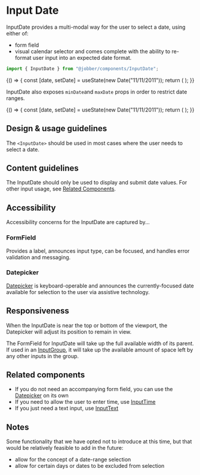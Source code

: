 
<Meta title="Components/InputDate" component={InputDate} />

# Input Date

InputDate provides a multi-modal way for the user to select a date, using either
of:

- form field
- visual calendar selector and comes complete with the ability to re-format user
  input into an expected date format.

```ts
import { InputDate } from "@jobber/components/InputDate";
```

<Canvas>
  <Story name="InputDate">
    {() => {
      const [date, setDate] = useState(new Date("11/11/2011"));
      return (
        <InputDate placeholder="Start Date" value={date} onChange={setDate} />
      );
    }}
  </Story>
</Canvas>

<ArgsTable of={InputDate} story="InputDate" />

InputDate also exposes `minDate`and `maxDate` props in order to restrict date
ranges.

<Canvas>
  <ExampleWithHooks>
    {() => {
      const [date, setDate] = useState(new Date("11/11/2011"));
      return (
        <InputDate
          minDate={new Date("11/06/2011")}
          maxDate={new Date("11/25/2011")}
          placeholder="Start Date"
          value={date}
          onChange={setDate}
        />
      );
    }}
  </ExampleWithHooks>
</Canvas>

## Design & usage guidelines

The `<InputDate>` should be used in most cases where the user needs to select a
date.

## Content guidelines

The InputDate should only be used to display and submit date values. For other
input usage, see [Related Components](#related-components).

## Accessibility

Accessibility concerns for the InputDate are captured by...

### FormField

Provides a label, announces input type, can be focused, and handles error
validation and messaging.

### Datepicker

[Datepicker](/components/date-picker#accessibility) is keyboard-operable and
announces the currently-focused date available for selection to the user via
assistive technology.

## Responsiveness

When the InputDate is near the top or bottom of the viewport, the Datepicker
will adjust its position to remain in view.

The FormField for InputDate will take up the full available width of its parent.
If used in an [InputGroup](/components/input-group), it will take up the
available amount of space left by any other inputs in the group.

## Related components

- If you do not need an accompanying form field, you can use the
  [Datepicker](/components/Datepicker) on its own
- If you need to allow the user to enter time, use
  [InputTime](/components/input-time)
- If you just need a text input, use [InputText](/components/input-text)

## Notes

Some functionality that we have opted not to introduce at this time, but that
would be relatively feasible to add in the future:

- allow for the concept of a date-range selection
- allow for certain days or dates to be excluded from selection

